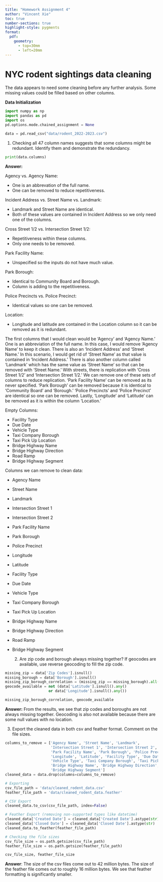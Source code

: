 ```yaml
---
title: "Homework Assignment 4"
author: "Vincent Xie"
toc: true
number-sections: true
highlight-style: pygments
format: 
  pdf: 
    geometry: 
      - top=30mm
      - left=20mm
---
```


# **NYC rodent sightings data cleaning** {.unnumbered}

The data appears to need some cleaning before any further analysis.
Some missing values could be filled based on other columns.

**Data Initialization**

```python
import numpy as np
import pandas as pd
import os
pd.options.mode.chained_assignment = None

data = pd.read_csv("data/rodent_2022-2023.csv")
```

   1. Checking all 47 column names suggests that some columns 
   might be redundant. Identify them and demonstrate the redundancy.

```python
print(data.columns)
```

**Answer:** 

Agency vs. Agency Name:

- One is an abbrevation of the full name.
- One can be removed to reduce repetitiveness.

Incident Address vs. Street Name vs. Landmark:

- Landmark and Street Name are identical.
- Both of these values are contained in Incident Address so we only need one of the columns.

Cross Street 1/2 vs. Intersection Street 1/2:

- Repetitiveness within these columns.
- Only one needs to be removed.

Park Facility Name:

- Unspecified so the inputs do not have much value.

Park Borough:

- Identical to Community Board and Borough.
- Column is adding to the repetitiveness.

Police Precincts vs. Police Precinct:

- Identical values so one can be removed.

Location:

- Longitude and latitude are contained in the Location column so it can be removed as it is redundant.

The first columns that I would clean would be 'Agency' and 'Agency Name.' One is an abbreviation of the full name. In this case, I would remove 'Agency Name' to keep it clean. There is also an 'Incident Address' and 'Street Name.' In this scenario, I would get rid of 'Street Name' as that value is contained in 'Incident Address.' There is also another column called 'Landmark' which has the same value as 'Street Name' so that can be removed with 'Street Name.' With streets, there is replication with 'Cross Street 1/2' and 'Intersection Street 1/2.' We can remove one of these sets of columns to reduce replication. 'Park Facility Name' can be removed as its never specified. 'Park Borough' can be removed because it is identical to 'Community Board' and 'Borough.' 'Police Precincts' and 'Police Precinct' are identical so one can be removed. Lastly, 'Longitude' and 'Latitude' can be removed as it is within the column 'Location.'

Empty Columns:

- Facility Type
- Due Date
- Vehicle Type
- Taxi Company Borough
- Taxi Pick Up Location
- Bridge Highway Name
- Bridge Highway Direction
- Road Ramp
- Bridge Highway Segment

Columns we can remove to clean data:

- Agency Name
- Street Name
- Landmark
- Intersection Street 1
- Intersection Street 2
- Park Facility Name
- Park Borough
- Police Precinct
- Longitude
- Latitude
- Facility Type
- Due Date
- Vehicle Type
- Taxi Company Borough
- Taxi Pick Up Location
- Bridge Highway Name
- Bridge Highway Direction
- Road Ramp
- Bridge Highway Segment


   2. Are zip code and borough always missing together? If geocodes
   are available, use reverse geocoding to fill the zip code.

```python
missing_zip = data['Zip Codes'].isnull()
missing_borough = data['Borough'].isnull()
missing_zip_borough_correlation = (missing_zip == missing_borough).all()
geocode_available = not (data['Latitude'].isnull().any() 
                    or data['Longitude'].isnull().any())

missing_zip_borough_correlation, geocode_available
```

**Answer:** From the results, we see that zip codes and boroughs are not always missing together. Geocoding is also not available because there are some null values with no location.

   3. Export the cleaned data in both csv and feather format. 
   Comment on the file sizes.

```python
columns_to_remove = ['Agency Name', 'Street Name', 'Landmark',
                     'Intersection Street 1', 'Intersection Street 2',
                     'Park Facility Name', 'Park Borough', 'Police Precinct',
                     'Longitude', 'Latitude', 'Facility Type', 'Due Date',
                     'Vehicle Type', 'Taxi Company Borough', 'Taxi Pick Up Location',
                     'Bridge Highway Name', 'Bridge Highway Direction', 'Road Ramp',
                     'Bridge Highway Segment']
cleaned_data = data.drop(columns=columns_to_remove)

# Exporting
csv_file_path = 'data/cleaned_rodent_data.csv'
feather_file_path = 'data/cleaned_rodent_data.feather'

# CSV Export
cleaned_data.to_csv(csv_file_path, index=False)

# Feather Export (removing non-supported types like datetime)
cleaned_data['Created Date'] = cleaned_data['Created Date'].astype(str)
cleaned_data['Closed Date'] = cleaned_data['Closed Date'].astype(str)
cleaned_data.to_feather(feather_file_path)

# Checking the file sizes
csv_file_size = os.path.getsize(csv_file_path)
feather_file_size = os.path.getsize(feather_file_path)

csv_file_size, feather_file_size
```

**Answer**: The size of the csv files come out to 42 million bytes. The size of the feather file comes out to roughly 16 million bytes. We see that feather formatting is significantly smaller.